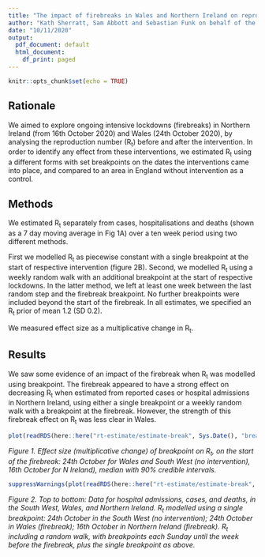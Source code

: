 ```yaml
---
title: "The impact of firebreaks in Wales and Northern Ireland on reproduction numbers"
author: "Kath Sherratt, Sam Abbott and Sebastian Funk on behalf of the CMMID Covid-19 Working Group"
date: "10/11/2020"
output:
  pdf_document: default
  html_document:
    df_print: paged
---
```


```r
knitr::opts_chunk$set(echo = TRUE)
```

## Rationale

We aimed to explore ongoing intensive lockdowns (firebreaks) in Northern Ireland (from 16th October 2020) and Wales (24th October 2020), by analysing the reproduction number (R~t~) before and after the intervention. In order to identify any effect from these interventions, we estimated R~t~ using a different forms with set breakpoints on the dates the interventions came into place, and compared to an area in England without intervention as a control.

## Methods

We estimated R~t~ separately from cases, hospitalisations and deaths (shown as a 7 day moving average in Fig 1A) over a ten week period using two different methods.

First we modelled R~t~ as piecewise constant with a single breakpoint at the start of respective intervention (figure 2B). Second, we modelled R~t~ using a weekly random walk  with an additional breakpoint at the start of respective lockdowns. In the latter method, we left at least one week between the last random step and the firebreak breakpoint. No further breakpoints were included beyond the start of the firebreak. In all estimates, we specified an R~t~ prior of mean 1.2 (SD 0.2). 

We measured effect size as a multiplicative change in R~t~.

## Results

We saw some evidence of an impact of the firebreak when R~t~ was modelled using breakpoint. The firebreak appeared to have a strong effect on decreasing R~t~ when estimated from reported cases or hospital admissions in Northern Ireland, using either a single breakpoint or a weekly random walk with a breakpoint at the firebreak. However, the strength of this firebreak effect on R~t~ was less clear in Wales.

```r
plot(readRDS(here::here("rt-estimate/estimate-break", Sys.Date(), "break-effect-size.rds")))
```
*Figure 1. Effect size (multiplicative change) of breakpoint on R~t~, on the start of the firebreak: 24th October for Wales and South West (no intervention), 16th October for N Ireland), median with 90% credible intervals.*

```r
suppressWarnings(plot(readRDS(here::here("rt-estimate/estimate-break", Sys.Date(), "sw-wales-ni.rds"))))
```
*Figure 2. Top to bottom: Data for hospital admissions, cases, and deaths, in the South West, Wales, and Northern Ireland. R~t~ modelled using a single breakpoint: 24th October in the South West (no intervention); 24th October in Wales (firebreak); 16th October in Northern Ireland (firebreak). R~t~ including a random walk, with breakpoints each Sunday until the week before the firebreak, plus the single breakpoint as above.*
